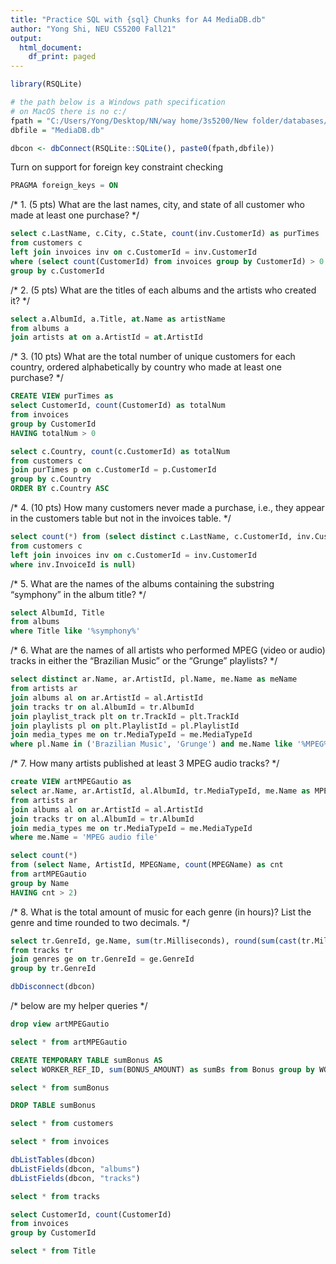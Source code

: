 ```yaml
---
title: "Practice SQL with {sql} Chunks for A4 MediaDB.db"
author: "Yong Shi, NEU CS5200 Fall21"
output:
  html_document:
    df_print: paged
---
```


```r
library(RSQLite)

# the path below is a Windows path specification
# on MacOS there is no c:/
fpath = "C:/Users/Yong/Desktop/NN/way home/3s5200/New folder/databases/"
dbfile = "MediaDB.db"

dbcon <- dbConnect(RSQLite::SQLite(), paste0(fpath,dbfile))
```



Turn on support for foreign key constraint checking
```sql
PRAGMA foreign_keys = ON
```



/* 1. (5 pts) What are the last names, city, and state of all customer who made at least one purchase? */
```sql
select c.LastName, c.City, c.State, count(inv.CustomerId) as purTimes
from customers c
left join invoices inv on c.CustomerId = inv.CustomerId
where (select count(CustomerId) from invoices group by CustomerId) > 0
group by c.CustomerId
```



/* 2. (5 pts) What are the titles of each albums and the artists who created it? */
```sql
select a.AlbumId, a.Title, at.Name as artistName
from albums a 
join artists at on a.ArtistId = at.ArtistId
```



/* 3. (10 pts) What are the total number of unique customers for each country, ordered alphabetically by country who made at least one purchase? */
```sql
CREATE VIEW purTimes as
select CustomerId, count(CustomerId) as totalNum
from invoices
group by CustomerId
HAVING totalNum > 0
```

```sql
select c.Country, count(c.CustomerId) as totalNum
from customers c
join purTimes p on c.CustomerId = p.CustomerId
group by c.Country
ORDER BY c.Country ASC
```



/* 4. (10 pts) How many customers never made a purchase, i.e., they appear in the customers table but not in the invoices table. */
```sql
select count(*) from (select distinct c.LastName, c.CustomerId, inv.CustomerId
from customers c
left join invoices inv on c.CustomerId = inv.CustomerId
where inv.InvoiceId is null)
```



/* 5. What are the names of the albums containing the substring "symphony" in the album title? */
```sql
select AlbumId, Title
from albums 
where Title like '%symphony%'
```



/* 6. What are the names of all artists who performed MPEG (video or audio) tracks in either the "Brazilian Music" or the "Grunge" playlists? */
```sql
select distinct ar.Name, ar.ArtistId, pl.Name, me.Name as meName
from artists ar
join albums al on ar.ArtistId = al.ArtistId
join tracks tr on al.AlbumId = tr.AlbumId
join playlist_track plt on tr.TrackId = plt.TrackId
join playlists pl on plt.PlaylistId = pl.PlaylistId
join media_types me on tr.MediaTypeId = me.MediaTypeId
where pl.Name in ('Brazilian Music', 'Grunge') and me.Name like '%MPEG%'
```



/* 7. How many artists published at least 3 MPEG audio tracks? */
```sql
create VIEW artMPEGautio as
select ar.Name, ar.ArtistId, al.AlbumId, tr.MediaTypeId, me.Name as MPEGName
from artists ar
join albums al on ar.ArtistId = al.ArtistId
join tracks tr on al.AlbumId = tr.AlbumId
join media_types me on tr.MediaTypeId = me.MediaTypeId
where me.Name = 'MPEG audio file'
```

```sql
select count(*)
from (select Name, ArtistId, MPEGName, count(MPEGName) as cnt
from artMPEGautio
group by Name
HAVING cnt > 2)
```



/* 8. What is the total amount of music for each genre (in hours)? List the genre and time rounded to two decimals. */
```sql
select tr.GenreId, ge.Name, sum(tr.Milliseconds), round(sum(cast(tr.Milliseconds as float))/1000/60/60, 2) as sumHrs
from tracks tr
join genres ge on tr.GenreId = ge.GenreId
group by tr.GenreId
```



```r
dbDisconnect(dbcon)
```





/* below are my helper queries */
```sql
drop view artMPEGautio
```

```sql
select * from artMPEGautio
```

```sql
CREATE TEMPORARY TABLE sumBonus AS
select WORKER_REF_ID, sum(BONUS_AMOUNT) as sumBs from Bonus group by WORKER_REF_ID
```
```sql
select * from sumBonus
```
```sql
DROP TABLE sumBonus
```

```sql
select * from customers
```

```sql
select * from invoices
```

```r
dbListTables(dbcon)
dbListFields(dbcon, "albums")
dbListFields(dbcon, "tracks")
```

```sql
select * from tracks
```

```sql
select CustomerId, count(CustomerId)
from invoices
group by CustomerId
```

```sql
select * from Title
```

